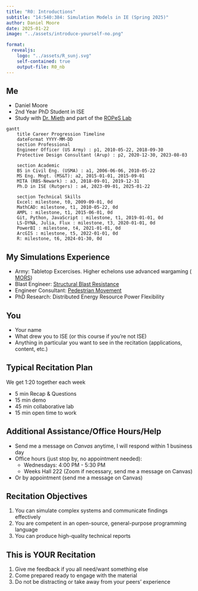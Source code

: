 ```yaml
---
title: "R0: Introductions"
subtitle: "14:540:384: Simulation Models in IE (Spring 2025)"
author: Daniel Moore
date: 2025-01-22
image: "../assets/introduce-yourself-no.png"

format:
  revealjs:
    logo: "../assets/R_sunj.svg"
    self-contained: true
    output-file: R0_nb
---
```


## Me {.smaller}
- Daniel Moore
- 2nd Year PhD Student in ISE
- Study with [Dr. Mieth](https://ise.rutgers.edu/people/robert-mieth) and part of the [ROPeS Lab](https://sites.rutgers.edu/ropes-lab/)


```mermaid
gantt
    title Career Progression Timeline
    dateFormat YYYY-MM-DD
    section Professional
    Engineer Officer (US Army) : p1, 2010-05-22, 2018-09-30
    Protective Design Consultant (Arup) : p2, 2020-12-30, 2023-08-03

    section Academic
    BS in Civil Eng. (USMA) : a1, 2006-06-06, 2010-05-22
    MS Eng. Mngt. (MS&T): a2, 2015-01-01, 2015-09-01
    MITA (RBS-Newark) : a3, 2018-09-01, 2019-12-31
    Ph.D in ISE (Rutgers) : a4, 2023-09-01, 2025-01-22

    section Technical Skills
    Excel: milestone, t0, 2009-09-01, 0d
    MathCAD: milestone, t1, 2010-05-22, 0d
    AMPL : milestone, t1, 2015-06-01, 0d
    Git, Python, JavaScript : milestone, t1, 2019-01-01, 0d
    LS-DYNA, Julia, Flux : milestone, t3, 2020-01-01, 0d
    PowerBI : milestone, t4, 2021-01-01, 0d
    ArcGIS : milestone, t5, 2022-01-01, 0d
    R: milestone, t6, 2024-01-30, 0d 

```

## My Simulations Experience  {.smaller}
- Army: Tabletop Excercises. Higher echelons use advanced wargaming ( [MORS](https://www.mors.org/Communities/Communities-of-Practice/Modeling-Simulation))
- Blast Engineer: [Structural Blast Resistance](https://www.youtube.com/watch?v=XNXLEqXloew)
- Engineer Consultant: [Pedestrian Movement](https://www.youtube.com/watch?v=xJJ3YXAtryk)
- PhD Research: Distributed Energy Resource Power Flexibility

## You
- Your name
- What drew you to ISE (or this course if you're not ISE)
- Anything in particular you want to see in the recitation (applications, content, etc.)

## Typical Recitation Plan

We get 1:20 together each week

- 5 min Recap & Questions
- 15 min demo
- 45 min collaborative lab
- 15 min open time to work

## Additional Assistance/Office Hours/Help
- Send me a message on *Canvas* anytime, I will respond within 1 business day
- Office hours (just stop by, no appointment needed):
  - Wednesdays: 4:00 PM - 5:30 PM
  - Weeks Hall 222 (Zoom if necessary, send me a message on Canvas)
- Or by appointment (send me a message on Canvas)

## Recitation Objectives
1. You can simulate complex systems and communicate findings effectively
2. You are competent in an open-source, general-purpose programming language
3. You can produce high-quality technical reports

## This is YOUR Recitation
1. Give me feedback if you all need/want something else
2. Come prepared ready to engage with the material
3. Do not be distracting or take away from your peers' experience

